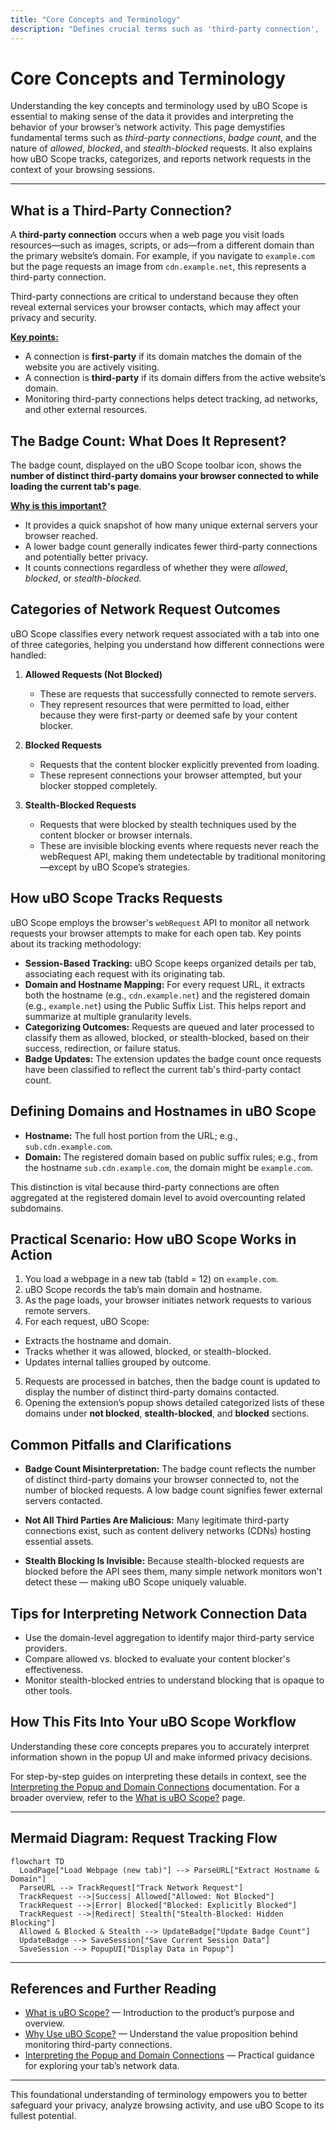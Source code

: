 ```yaml
---
title: "Core Concepts and Terminology"
description: "Defines crucial terms such as 'third-party connection', 'badge count', 'allowed/blocked/stealth requests', and contextualizes these for users. Gives insight into how requests are tracked and reported."
---
```


# Core Concepts and Terminology

Understanding the key concepts and terminology used by uBO Scope is essential to making sense of the data it provides and interpreting the behavior of your browser’s network activity. This page demystifies fundamental terms such as _third-party connections_, _badge count_, and the nature of _allowed_, _blocked_, and _stealth-blocked_ requests. It also explains how uBO Scope tracks, categorizes, and reports network requests in the context of your browsing sessions.

---

## What is a Third-Party Connection?

A **third-party connection** occurs when a web page you visit loads resources—such as images, scripts, or ads—from a different domain than the primary website’s domain. For example, if you navigate to `example.com` but the page requests an image from `cdn.example.net`, this represents a third-party connection.

Third-party connections are critical to understand because they often reveal external services your browser contacts, which may affect your privacy and security.

<u>**Key points:**</u>

- A connection is **first-party** if its domain matches the domain of the website you are actively visiting.
- A connection is **third-party** if its domain differs from the active website’s domain.
- Monitoring third-party connections helps detect tracking, ad networks, and other external resources.


## The Badge Count: What Does It Represent?

The badge count, displayed on the uBO Scope toolbar icon, shows the **number of distinct third-party domains your browser connected to while loading the current tab's page**.

<u>**Why is this important?**</u>

- It provides a quick snapshot of how many unique external servers your browser reached.
- A lower badge count generally indicates fewer third-party connections and potentially better privacy.
- It counts connections regardless of whether they were _allowed_, _blocked_, or _stealth-blocked_.


## Categories of Network Request Outcomes

uBO Scope classifies every network request associated with a tab into one of three categories, helping you understand how different connections were handled:

1. **Allowed Requests (Not Blocked)**
   - These are requests that successfully connected to remote servers.
   - They represent resources that were permitted to load, either because they were first-party or deemed safe by your content blocker.

2. **Blocked Requests**
   - Requests that the content blocker explicitly prevented from loading.
   - These represent connections your browser attempted, but your blocker stopped completely.

3. **Stealth-Blocked Requests**
   - Requests that were blocked by stealth techniques used by the content blocker or browser internals.
   - These are invisible blocking events where requests never reach the webRequest API, making them undetectable by traditional monitoring—except by uBO Scope’s strategies.


## How uBO Scope Tracks Requests

uBO Scope employs the browser's `webRequest` API to monitor all network requests your browser attempts to make for each open tab. Key points about its tracking methodology:

- **Session-Based Tracking:** uBO Scope keeps organized details per tab, associating each request with its originating tab.
- **Domain and Hostname Mapping:** For every request URL, it extracts both the hostname (e.g., `cdn.example.net`) and the registered domain (e.g., `example.net`) using the Public Suffix List. This helps report and summarize at multiple granularity levels.
- **Categorizing Outcomes:** Requests are queued and later processed to classify them as allowed, blocked, or stealth-blocked, based on their success, redirection, or failure status.
- **Badge Updates:** The extension updates the badge count once requests have been classified to reflect the current tab's third-party contact count.


## Defining Domains and Hostnames in uBO Scope

- **Hostname:** The full host portion from the URL; e.g., `sub.cdn.example.com`.
- **Domain:** The registered domain based on public suffix rules; e.g., from the hostname `sub.cdn.example.com`, the domain might be `example.com`.

This distinction is vital because third-party connections are often aggregated at the registered domain level to avoid overcounting related subdomains.


## Practical Scenario: How uBO Scope Works in Action

1. You load a webpage in a new tab (tabId = 12) on `example.com`.
2. uBO Scope records the tab’s main domain and hostname.
3. As the page loads, your browser initiates network requests to various remote servers.
4. For each request, uBO Scope:
  - Extracts the hostname and domain.
  - Tracks whether it was allowed, blocked, or stealth-blocked.
  - Updates internal tallies grouped by outcome.
5. Requests are processed in batches, then the badge count is updated to display the number of distinct third-party domains contacted.
6. Opening the extension’s popup shows detailed categorized lists of these domains under **not blocked**, **stealth-blocked**, and **blocked** sections.


## Common Pitfalls and Clarifications

- **Badge Count Misinterpretation:** The badge count reflects the number of distinct third-party domains your browser connected to, not the number of blocked requests. A low badge count signifies fewer external servers contacted.

- **Not All Third Parties Are Malicious:** Many legitimate third-party connections exist, such as content delivery networks (CDNs) hosting essential assets.

- **Stealth Blocking Is Invisible:** Because stealth-blocked requests are blocked before the API sees them, many simple network monitors won't detect these — making uBO Scope uniquely valuable.


## Tips for Interpreting Network Connection Data

- Use the domain-level aggregation to identify major third-party service providers.
- Compare allowed vs. blocked to evaluate your content blocker's effectiveness.
- Monitor stealth-blocked entries to understand blocking that is opaque to other tools.


## How This Fits Into Your uBO Scope Workflow

Understanding these core concepts prepares you to accurately interpret information shown in the popup UI and make informed privacy decisions.

For step-by-step guides on interpreting these details in context, see the [Interpreting the Popup and Domain Connections](/guides/getting-started/first-insights) documentation. For a broader overview, refer to the [What is uBO Scope?](/overview/introduction/what-is-ubo-scope) page.


---

## Mermaid Diagram: Request Tracking Flow

```mermaid
flowchart TD
  LoadPage["Load Webpage (new tab)"] --> ParseURL["Extract Hostname & Domain"]
  ParseURL --> TrackRequest["Track Network Request"]
  TrackRequest -->|Success| Allowed["Allowed: Not Blocked"]
  TrackRequest -->|Error| Blocked["Blocked: Explicitly Blocked"]
  TrackRequest -->|Redirect| Stealth["Stealth-Blocked: Hidden Blocking"]
  Allowed & Blocked & Stealth --> UpdateBadge["Update Badge Count"]
  UpdateBadge --> SaveSession["Save Current Session Data"]
  SaveSession --> PopupUI["Display Data in Popup"]
```


---

## References and Further Reading

- [What is uBO Scope?](/overview/introduction/what-is-ubo-scope) — Introduction to the product’s purpose and overview.
- [Why Use uBO Scope?](/overview/introduction/value-proposition) — Understand the value proposition behind monitoring third-party connections.
- [Interpreting the Popup and Domain Connections](/guides/getting-started/first-insights) — Practical guidance for exploring your tab’s network data.


---

This foundational understanding of terminology empowers you to better safeguard your privacy, analyze browsing activity, and use uBO Scope to its fullest potential.